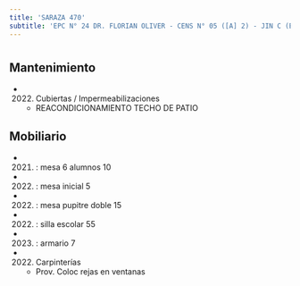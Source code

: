 ```yaml
---
title: 'SARAZA 470'
subtitle: 'EPC N° 24 DR. FLORIAN OLIVER - CENS N° 05 ([A] 2) - JIN C (EPCJC 24/08°) [S] - CAEBYT N° 36 - CAEBYT N° 28 - CENOF CENTRO SARAZA'
---
```


#


## Mantenimiento

*  (2022) Cubiertas / Impermeabilizaciones 
    + REACONDICIONAMIENTO TECHO DE PATIO


## Mobiliario

*  (2021) : mesa 6 alumnos 10 

*  (2022) : mesa inicial 5 

*  (2022) : mesa pupitre doble 15 

*  (2022) : silla escolar 55 

*  (2023) : armario 7 




*  (2022) Carpinterías 
    + Prov. Coloc  rejas en ventanas



